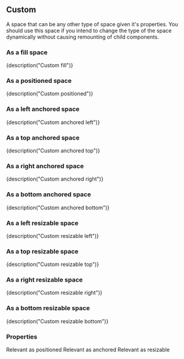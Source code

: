 
<CommonHeader />

<Meta title="Components/Custom" component={Custom} />

## Custom

A space that can be any other type of space given it's properties. You should use this space if you
intend to change the type of the space dynamically without causing remounting of child components.

### As a fill space

<Canvas>
	<Story name="Fill">
		<ViewPort>
			<Custom style={green}>{description("Custom fill")}</Custom>
		</ViewPort>
	</Story>
</Canvas>

### As a positioned space

<Canvas>
	<Story name="Positioned">
		<ViewPort>
			<Custom style={green} left={200} top={200} width={300} height={300} isPositioned={true}>
				{description("Custom positioned")}
			</Custom>
		</ViewPort>
	</Story>
</Canvas>

### As a left anchored space

<Canvas>
	<Story name="Anchored left">
		<ViewPort>
			<Custom style={green} anchor={AnchorType.Left} anchorSize={200}>
				{description("Custom anchored left")}
			</Custom>
		</ViewPort>
	</Story>
</Canvas>

### As a top anchored space

<Canvas>
	<Story name="Anchored top">
		<ViewPort>
			<Custom style={green} anchor={AnchorType.Top} anchorSize={200}>
				{description("Custom anchored top")}
			</Custom>
		</ViewPort>
	</Story>
</Canvas>

### As a right anchored space

<Canvas>
	<Story name="Anchored right">
		<ViewPort>
			<Custom style={green} anchor={AnchorType.Right} anchorSize={200}>
				{description("Custom anchored right")}
			</Custom>
		</ViewPort>
	</Story>
</Canvas>

### As a bottom anchored space

<Canvas>
	<Story name="Anchored bottom">
		<ViewPort>
			<Custom style={green} anchor={AnchorType.Bottom} anchorSize={200}>
				{description("Custom anchored bottom")}
			</Custom>
		</ViewPort>
	</Story>
</Canvas>

### As a left resizable space

<Canvas>
	<Story name="Resizable left">
		<ViewPort>
			<Custom style={green} anchor={AnchorType.Left} anchorSize={200} resizable={true} trackSize={true}>
				{description("Custom resizable left")}
			</Custom>
		</ViewPort>
	</Story>
</Canvas>

### As a top resizable space

<Canvas>
	<Story name="Resizable top">
		<ViewPort>
			<Custom style={green} anchor={AnchorType.Top} anchorSize={200} resizable={true} trackSize={true}>
				{description("Custom resizable top")}
			</Custom>
		</ViewPort>
	</Story>
</Canvas>

### As a right resizable space

<Canvas>
	<Story name="Resizable right">
		<ViewPort>
			<Custom style={green} anchor={AnchorType.Right} anchorSize={200} resizable={true} trackSize={true}>
				{description("Custom resizable right")}
			</Custom>
		</ViewPort>
	</Story>
</Canvas>

### As a bottom resizable space

<Canvas>
	<Story name="Resizable bottom">
		<ViewPort>
			<Custom style={green} anchor={AnchorType.Bottom} anchorSize={200} resizable={true} trackSize={true}>
				{description("Custom resizable bottom")}
			</Custom>
		</ViewPort>
	</Story>
</Canvas>

### Properties

<Story name="Properties">
	<PropsTable>
		<PropsHeader>Relevant as positioned</PropsHeader>
		<Prop name="isPositioned" type="boolean" default="false" description="Position space based on bottom, left, right, top, width and height properties." />
		<Prop name="bottom" type="number | string" description="Bottom offset from viewport edge." />
		<Prop name="left" type="number | string" description="Left offset from viewport edge." />
		<Prop name="right" type="number | string" description="Right offset from viewport edge." />
		<Prop name="top" type="number | string" description="Top offset from viewport edge." />
		<Prop name="width" type="number | string" description="Width of space." />
		<Prop name="height" type="number | string" description="Height of space." />
		<PropsHeader>Relevant as anchored</PropsHeader>
		<Prop name="anchor" type="AnchorType.Left, AnchorType.Top, AnchorType.Right, AnchorType.Bottom, 'anchor-left', 'anchor-top', 'anchor-right', 'anchor-bottom'" description="Anchor the space to the parents edge" />
		<Prop name="anchorSize" type="number | string" description="Size of space when anchored." />
		<PropsHeader>Relevant as resizable</PropsHeader>
		<Prop name="resizable" type="boolean" default="false" description="Makes the space resizable." />
		<Prop name="handleSize" type="number" default="5" description="Size of the resize handle in pixels." />
		<Prop
			name="overlayHandle"
			type="boolean"
			default="true"
			description="Determines method of placement of the resize handle. By default the handle is placed over the space. When set to false, the space resize handle sits next to the space reducing the size of the space."
		/>
		<Prop name="minimumSize" type="number" description="Constrains resizing of the space to a minimum size." />
		<Prop name="maximumSize" type="number" description="Constrains resizing of the space to a maximum size." />
		<Prop
			name="onResizeStart"
			type="() => boolean"
			description="Triggered when a resize starts. Returning false from the event handler cancels the resize."
		/>
		<Prop
			name="onResizeEnd"
			type="(newSize: number) => void"
			description="Triggered when a resize ends. The final size in pixels of the space in after the resize is passed as the first parameter."
		/>
		<StandardProps />
	</PropsTable>
</Story>